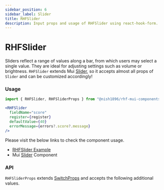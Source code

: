 ```yaml
---
sidebar_position: 6
sidebar_label: Slider
title: RHFSlider
description: Input props and usage of RHFSlider using react-hook-form.
---
```



# RHFSlider

Sliders reflect a range of values along a bar, from which users may select a 
single value. They are ideal for adjusting settings such as volume or brightness.
`RHFSlider` extends Mui [Slider](https://mui.com/material-ui/react-slider/),
so it accepts almost all props of `Slider` and can be customized accordingly!

### Usage

```js
import { RHFSlider, RHFSliderProps } from "@nish1896/rhf-mui-components";
```

```jsx
<RHFSlider
  fieldName="score"
  register={register}
  defaultValue={40}
  errorMessage={errors?.score?.message}
/>
```

Please visit the below links to check the component usage.

- [RHFSlider Example](https://mui.com/material-ui/react-Slider/)
- Mui [Slider](https://mui.com/material-ui/react-Slider/) Component

### API

`RHFSliderProps` extends [SwitchProps](https://mui.com/material-ui/api/Slider/) and accepts the following additional values.

<RHFSliderPropsTable />
